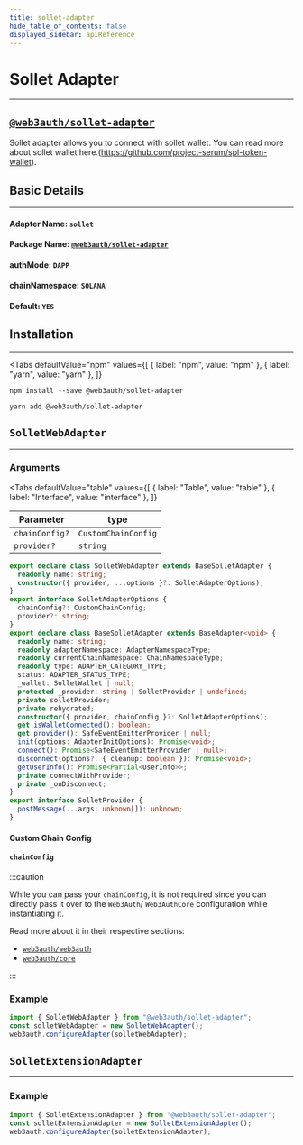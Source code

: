 ```yaml
---
title: sollet-adapter
hide_table_of_contents: false
displayed_sidebar: apiReference
---
```


# Sollet Adapter

---


## [`@web3auth/sollet-adapter`](https://npmjs.com/package/@web3auth/sollet-adapter)

Sollet adapter allows you to connect with sollet wallet. You can read more about sollet wallet
here.(https://github.com/project-serum/spl-token-wallet).

## Basic Details

---

#### Adapter Name: `sollet`

#### Package Name: [`@web3auth/sollet-adapter`](https://npmjs.com/package/@web3auth/sollet-adapter)

#### authMode: `DAPP`

#### chainNamespace: `SOLANA`

#### Default: `YES`

## Installation

---

<Tabs
  defaultValue="npm"
  values={[
    { label: "npm", value: "npm" },
    { label: "yarn", value: "yarn" },
  ]}
>

<TabItem value="npm">

```shell
npm install --save @web3auth/sollet-adapter
```

</TabItem>

<TabItem value="yarn">

```shell
yarn add @web3auth/sollet-adapter
```

</TabItem>

</Tabs>

## `SolletWebAdapter`

---

### Arguments

<Tabs
  defaultValue="table"
  values={[
    { label: "Table", value: "table" },
    { label: "Interface", value: "interface" },
  ]}
>

<TabItem value="table">

| Parameter      | type                |
| -------------- | ------------------- |
| `chainConfig?` | `CustomChainConfig` |
| `provider?`    | `string`            |

</TabItem>

<TabItem value="interface">

```ts
export declare class SolletWebAdapter extends BaseSolletAdapter {
  readonly name: string;
  constructor({ provider, ...options }?: SolletAdapterOptions);
}
export interface SolletAdapterOptions {
  chainConfig?: CustomChainConfig;
  provider?: string;
}
export declare class BaseSolletAdapter extends BaseAdapter<void> {
  readonly name: string;
  readonly adapterNamespace: AdapterNamespaceType;
  readonly currentChainNamespace: ChainNamespaceType;
  readonly type: ADAPTER_CATEGORY_TYPE;
  status: ADAPTER_STATUS_TYPE;
  _wallet: SolletWallet | null;
  protected _provider: string | SolletProvider | undefined;
  private solletProvider;
  private rehydrated;
  constructor({ provider, chainConfig }?: SolletAdapterOptions);
  get isWalletConnected(): boolean;
  get provider(): SafeEventEmitterProvider | null;
  init(options: AdapterInitOptions): Promise<void>;
  connect(): Promise<SafeEventEmitterProvider | null>;
  disconnect(options?: { cleanup: boolean }): Promise<void>;
  getUserInfo(): Promise<Partial<UserInfo>>;
  private connectWithProvider;
  private _onDisconnect;
}
export interface SolletProvider {
  postMessage(...args: unknown[]): unknown;
}
```

</TabItem>

</Tabs>

#### Custom Chain Config

#### `chainConfig`

:::caution

While you can pass your `chainConfig`, it is not required since you can directly pass it over to the `Web3Auth`/ `Web3AuthCore` configuration while
instantiating it.

Read more about it in their respective sections:

- [`web3auth/web3auth`](./web3auth/initialize#adding-a-custom-chain-configuration)
- [`web3auth/core`](./core/initialize#adding-a-custom-chain-configuration)

:::

### Example

```ts
import { SolletWebAdapter } from "@web3auth/sollet-adapter";
const solletWebAdapter = new SolletWebAdapter();
web3auth.configureAdapter(solletWebAdapter);
```

## `SolletExtensionAdapter`

---

### Example

```ts
import { SolletExtensionAdapter } from "@web3auth/sollet-adapter";
const solletExtensionAdapter = new SolletExtensionAdapter();
web3auth.configureAdapter(solletExtensionAdapter);
```
